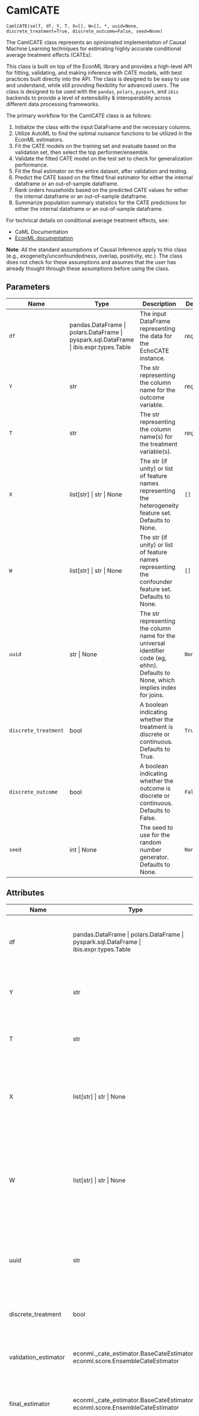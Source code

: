 # CamlCATE { #caml.CamlCATE }

`CamlCATE(self, df, Y, T, X=[], W=[], *, uuid=None, discrete_treatment=True, discrete_outcome=False, seed=None)`

The CamlCATE class represents an opinionated implementation of Causal Machine Learning techniques for estimating
highly accurate conditional average treatment effects (CATEs). 

This class is built on top of the EconML library and provides a high-level API for fitting, validating, and making inference with CATE models,
with best practices built directly into the API. The class is designed to be easy to use and understand, while still providing
flexibility for advanced users. The class is designed to be used with the `pandas`, `polars`, `pyspark`, and `ibis` backends to
provide a level of extensibility & interoperability across different data processing frameworks.

The primary workflow for the CamlCATE class is as follows:

1. Initialize the class with the input DataFrame and the necessary columns.
2. Utilize AutoML to find the optimal nuisance functions to be utilized in the EconML estimators.
3. Fit the CATE models on the training set and evaluate based on the validation set, then select the top performer/ensemble.
4. Validate the fitted CATE model on the test set to check for generalization performance.
5. Fit the final estimator on the entire dataset, after validation and testing.
6. Predict the CATE based on the fitted final estimator for either the internal dataframe or an out-of-sample dataframe.
7. Rank orders households based on the predicted CATE values for either the internal dataframe or an out-of-sample dataframe.
8. Summarize population summary statistics for the CATE predictions for either the internal dataframe or an out-of-sample dataframe.


For technical details on conditional average treatment effects, see:

 - CaML Documentation
 - [EconML documentation](https://econml.azurewebsites.net/)

 **Note**: All the standard assumptions of Causal Inference apply to this class (e.g., exogeneity/unconfoundedness, overlap, positivity, etc.). 
    The class does not check for these assumptions and assumes that the user has already thought through these assumptions before using the class.

## Parameters

| Name                 | Type                                                                                   | Description                                                                                                                         | Default    |
|----------------------|----------------------------------------------------------------------------------------|-------------------------------------------------------------------------------------------------------------------------------------|------------|
| `df`                 | pandas.DataFrame \| polars.DataFrame \| pyspark.sql.DataFrame \| ibis.expr.types.Table | The input DataFrame representing the data for the EchoCATE instance.                                                                | _required_ |
| `Y`                  | str                                                                                    | The str representing the column name for the outcome variable.                                                                      | _required_ |
| `T`                  | str                                                                                    | The str representing the column name(s) for the treatment variable(s).                                                              | _required_ |
| `X`                  | list\[str\] \| str \| None                                                             | The str (if unity) or list of feature names representing the heterogeneity feature set. Defaults to None.                           | `[]`       |
| `W`                  | list\[str\] \| str \| None                                                             | The str (if unity) or list of feature names representing the confounder feature set. Defaults to None.                              | `[]`       |
| `uuid`               | str \| None                                                                            | The str representing the column name for the universal identifier code (eg, ehhn). Defaults to None, which implies index for joins. | `None`     |
| `discrete_treatment` | bool                                                                                   | A boolean indicating whether the treatment is discrete or continuous. Defaults to True.                                             | `True`     |
| `discrete_outcome`   | bool                                                                                   | A boolean indicating whether the outcome is discrete or continuous. Defaults to False.                                              | `False`    |
| `seed`               | int \| None                                                                            | The seed to use for the random number generator. Defaults to None.                                                                  | `None`     |

## Attributes

| Name                  | Type                                                                                   | Description                                                                                                                          |
|-----------------------|----------------------------------------------------------------------------------------|--------------------------------------------------------------------------------------------------------------------------------------|
| df                    | pandas.DataFrame \| polars.DataFrame \| pyspark.sql.DataFrame \| ibis.expr.types.Table | The input DataFrame representing the data for the CamlCATE instance.                                                                 |
| Y                     | str                                                                                    | The str representing the column name for the outcome variable.                                                                       |
| T                     | str                                                                                    | The str representing the column name(s) for the treatment variable(s).                                                               |
| X                     | list\[str\] \| str \| None                                                             | The str (if unity) or list/tuple of feature names representing the heterogeneity feature set.                                        |
| W                     | list\[str\] \| str \| None                                                             | The str (if unity) or list/tuple of feature names representing the confounder feature set. Only used for fitting nuisance functions. |
| uuid                  | str                                                                                    | The str representing the column name for the universal identifier code (eg, ehhn)                                                    |
| discrete_treatment    | bool                                                                                   | A boolean indicating whether the treatment is discrete or continuous.                                                                |
| validation_estimator  | econml._cate_estimator.BaseCateEstimator \| econml.score.EnsembleCateEstimator         | The fitted EconML estimator object for validation.                                                                                   |
| final_estimator       | econml._cate_estimator.BaseCateEstimator \| econml.score.EnsembleCateEstimator         | The fitted EconML estimator object on the entire dataset after validation.                                                           |
| dataframe             | pandas.DataFrame \| polars.DataFrame \| pyspark.sql.DataFrame \| ibis.expr.types.Table | The input DataFrame with any modifications (e.g., predictions or rank orderings) made by the class returned to the original backend. |
| _ibis_connection      | ibis.client.Client                                                                     | The Ibis client object representing the backend connection to Ibis.                                                                  |
| _ibis_df              | ibis.expr.types.Table                                                                  | The Ibis table expression representing the DataFrame connected to Ibis.                                                              |
| _table_name           | str                                                                                    | The name of the temporary table/view created for the DataFrame in the backend.                                                       |
| _spark                | pyspark.sql.SparkSession                                                               | The Spark session object if the DataFrame is a Spark DataFrame.                                                                      |
| _Y                    | ibis.expr.types.Table                                                                  | The outcome variable data as ibis table.                                                                                             |
| _T                    | ibis.expr.types.Table                                                                  | The treatment variable data as ibis table.                                                                                           |
| _X                    | ibis.expr.types.Table                                                                  | The feature set data as ibis table.                                                                                                  |
| _W                    | ibis.expr.types.Table                                                                  | The confounder feature set data as ibis table.                                                                                       |
| _X_W                  | ibis.expr.types.Table                                                                  | The feature set and confounder feature set data as ibis table.                                                                       |
| _X_W_T                | ibis.expr.types.Table                                                                  | The feature set, confounder feature set, and treatment variable data as ibis table.                                                  |
| _nuisances_fitted     | bool                                                                                   | A boolean indicating whether the nuisance functions have been fitted.                                                                |
| _validation_estimator | econml._cate_estimator.BaseCateEstimator \| econml.score.EnsembleCateEstimator         | The fitted EconML estimator object for validation.                                                                                   |
| _final_estimator      | econml._cate_estimator.BaseCateEstimator \| econml.score.EnsembleCateEstimator         | The fitted EconML estimator object for final predictions.                                                                            |
| _validator_results    | econml.validate.EvaluationResults                                                      | The results of the validation tests from DRTester.                                                                                   |
| _cate_models          | list\[tuple\[str, econml._cate_estimator.BaseCateEstimator\]\]                         | The list of CATE models to fit and ensemble.                                                                                         |
| _model_Y_X_W          | sklearn.base.BaseEstimator                                                             | The fitted nuisance function for the outcome variable.                                                                               |
| _model_Y_X_W_T        | sklearn.base.BaseEstimator                                                             | The fitted nuisance function for the outcome variable with treatment variable.                                                       |
| _model_T_X_W          | sklearn.base.BaseEstimator                                                             | The fitted nuisance function for the treatment variable.                                                                             |
| _data_splits          | dict\[str, np.ndarray\]                                                                | The dictionary containing the training, validation, and test data splits.                                                            |
| _rscorer              | econml.score.RScorer                                                                   | The RScorer object for the validation estimator.                                                                                     |

## Examples

```python
>>> from caml.core.cate import CamlCATE
>>> from caml.extensions.synthetic_data import make_fully_heterogeneous_dataset
>>> df, true_cates, true_ate = make_fully_heterogeneous_dataset(n_obs=1000, n_confounders=10, ate=10, seed=1)
>>> df['uuid'] = df.index
>>>  caml_obj= CamlCATE(df=df, Y="y", T="d", X=[c for c in df.columns if "X" in c], W=[c for c in df.columns if "W" in c], uuid="uuid", discrete_treatment=True, discrete_outcome=False, seed=1)
>>> 
>>> # Standard pipeline
>>> caml_obj.auto_nuisance_functions()
>>> caml_obj.fit_validator()
>>> caml_obj.validate(print_full_report=True)
>>> caml_obj.fit_final()
>>> caml_obj.predict(join_predictions=True)
>>> caml_obj.rank_order(join_rank_order=True)
>>> caml_obj.summarize()
>>> 
>>> end_of_pipeline_results = caml_obj.dataframe
```

## Methods

| Name | Description |
| --- | --- |
| [auto_nuisance_functions](#caml.CamlCATE.auto_nuisance_functions) | Automatically finds the optimal nuisance functions for estimating EconML estimators. |
| [fit_final](#caml.CamlCATE.fit_final) | Fits the final estimator on the entire dataset, after validation and testing. |
| [fit_validator](#caml.CamlCATE.fit_validator) | Fits the CATE models on the training set and evaluates them & ensembles based on the validation set. |
| [predict](#caml.CamlCATE.predict) | Predicts the CATE based on the fitted final estimator for either the internal dataframe or an out-of-sample dataframe. |
| [rank_order](#caml.CamlCATE.rank_order) | Ranks orders households based on the predicted CATE values for either the internal dataframe or an out-of-sample dataframe. |
| [summarize](#caml.CamlCATE.summarize) | Provides population summary statistics for the CATE predictions for either the internal dataframe or an out-of-sample dataframe. |
| [validate](#caml.CamlCATE.validate) | Validates the fitted CATE models on the test set to check for generalization performance. Uses the DRTester class from EconML to obtain the Best  |

### auto_nuisance_functions { #caml.CamlCATE.auto_nuisance_functions }

`CamlCATE.auto_nuisance_functions(flaml_Y_kwargs=None, flaml_T_kwargs=None, use_ray=False, use_spark=False)`

Automatically finds the optimal nuisance functions for estimating EconML estimators.

Sets the `_model_Y_X_W`, `_model_Y_X_W_T`, and `_model_T_X_W` internal attributes to the fitted nuisance functions.

#### Parameters

| Name             | Type         | Description                                                                                                                     | Default   |
|------------------|--------------|---------------------------------------------------------------------------------------------------------------------------------|-----------|
| `flaml_Y_kwargs` | dict \| None | The keyword arguments for the FLAML AutoML search for the outcome model. Defaults to None, which implies the base parameters.   | `None`    |
| `flaml_T_kwargs` | dict \| None | The keyword arguments for the FLAML AutoML search for the treatment model. Defaults to None, which implies the base parameters. | `None`    |
| `use_ray`        | bool         | A boolean indicating whether to use Ray for parallel processing. Defaults to False.                                             | `False`   |
| `use_spark`      | bool         | A boolean indicating whether to use Spark for parallel processing. Defaults to False.                                           | `False`   |

#### Examples

```python
>>> flaml_Y_kwargs = {
...     "n_jobs": -1,
...     "time_budget": 300, # in seconds
...     }
>>> flaml_T_kwargs = {
...     "n_jobs": -1,
...     "time_budget": 300,
...     }
>>> caml_obj.auto_nuisance_functions(flaml_Y_kwargs=flaml_Y_kwargs, flaml_T_kwargs=flaml_T_kwargs)
```

### fit_final { #caml.CamlCATE.fit_final }

`CamlCATE.fit_final()`

Fits the final estimator on the entire dataset, after validation and testing.

Sets the `_final_estimator` internal attribute to the fitted EconML estimator.

#### Examples

```python
>>> caml_obj.fit_final() # Fits the final estimator on the entire dataset.
```

### fit_validator { #caml.CamlCATE.fit_validator }

`CamlCATE.fit_validator(subset_cate_models=['LinearDML', 'NonParamDML', 'DML-Lasso3d', 'CausalForestDML', 'XLearner', 'DomainAdaptationLearner', 'SLearner', 'TLearner', 'DRLearner'], rscorer_kwargs={}, use_ray=False, ray_remote_func_options_kwargs={})`

Fits the CATE models on the training set and evaluates them & ensembles based on the validation set.

Sets the `_validation_estimator` and `_rscorer` internal attributes to the fitted EconML estimator and RScorer object.

#### Parameters

| Name                             | Type        | Description                                                                                 | Default                                                                                                                                      |
|----------------------------------|-------------|---------------------------------------------------------------------------------------------|----------------------------------------------------------------------------------------------------------------------------------------------|
| `subset_cate_models`             | list\[str\] | The list of CATE models to fit and ensemble. Defaults to all available models.              | `['LinearDML', 'NonParamDML', 'DML-Lasso3d', 'CausalForestDML', 'XLearner', 'DomainAdaptationLearner', 'SLearner', 'TLearner', 'DRLearner']` |
| `rscorer_kwargs`                 | dict        | The keyword arguments for the econml.score.RScorer object. Defaults to an empty dictionary. | `{}`                                                                                                                                         |
| `use_ray`                        | bool        | A boolean indicating whether to use Ray for parallel processing. Defaults to False.         | `False`                                                                                                                                      |
| `ray_remote_func_options_kwargs` | dict        | The keyword arguments for the Ray remote function options. Defaults to an empty dictionary. | `{}`                                                                                                                                         |

#### Examples

```python
>>> rscorer_kwargs = {
...     "cv": 3,
...     "mc_iters": 3,
...     }
>>> caml_obj.fit_validator(rscorer_kwargs=rscorer_kwargs)
```

### predict { #caml.CamlCATE.predict }

`CamlCATE.predict(out_of_sample_df=None, out_of_sample_uuid=None, return_predictions=False, join_predictions=True)`

Predicts the CATE based on the fitted final estimator for either the internal dataframe or an out-of-sample dataframe.

#### Parameters

| Name                 | Type                                                                                           | Description                                                                                                           | Default   |
|----------------------|------------------------------------------------------------------------------------------------|-----------------------------------------------------------------------------------------------------------------------|-----------|
| `out_of_sample_df`   | pandas.DataFrame \| polars.DataFrame \| pyspark.sql.DataFrame \| ibis.expr.types.Table \| None | The out-of-sample DataFrame to make predictions on. Defaults to None.                                                 | `None`    |
| `out_of_sample_uuid` | str \| None                                                                                    | The column name for the universal identifier code (eg, ehhn) in the out-of-sample DataFrame. Defaults to None.        | `None`    |
| `return_predictions` | bool                                                                                           | A boolean indicating whether to return the predicted CATE. Defaults to False.                                         | `False`   |
| `join_predictions`   | bool                                                                                           | A boolean indicating whether to join the predicted CATE to the original DataFrame within the class. Defaults to True. | `True`    |

#### Returns

| Type       | Description                                                     |
|------------|-----------------------------------------------------------------|
| np.ndarray | The predicted CATE values if return_predictions is set to True. |

#### Examples

```python
>>> caml.predict(join_predictions=True) # Joins the predicted CATE values to the original DataFrame.
>>> caml.dataframe # Returns the DataFrame to original backend with the predicted CATE values joined.
```

### rank_order { #caml.CamlCATE.rank_order }

`CamlCATE.rank_order(out_of_sample_df=None, return_rank_order=False, join_rank_order=True)`

Ranks orders households based on the predicted CATE values for either the internal dataframe or an out-of-sample dataframe.

#### Parameters

| Name                | Type                                                                                           | Description                                                                                                          | Default   |
|---------------------|------------------------------------------------------------------------------------------------|----------------------------------------------------------------------------------------------------------------------|-----------|
| `out_of_sample_df`  | pandas.DataFrame \| polars.DataFrame \| pyspark.sql.DataFrame \| ibis.expr.types.Table \| None | The out-of-sample DataFrame to rank order. Defaults to None.                                                         | `None`    |
| `return_rank_order` | bool                                                                                           | A boolean indicating whether to return the rank ordering. Defaults to False.                                         | `False`   |
| `join_rank_order`   | bool                                                                                           | A boolean indicating whether to join the rank ordering to the original DataFrame within the class. Defaults to True. | `True`    |

#### Returns

| Type       | Description                                                   |
|------------|---------------------------------------------------------------|
| np.ndarray | The rank ordering values if return_rank_order is set to True. |

#### Examples

```python
>>> caml.rank_order(join_rank_order=True) # Joins the rank ordering to the original DataFrame.
>>> caml.dataframe # Returns the DataFrame to original backend with the rank ordering values joined.
```

### summarize { #caml.CamlCATE.summarize }

`CamlCATE.summarize(out_of_sample_df=None)`

Provides population summary statistics for the CATE predictions for either the internal dataframe or an out-of-sample dataframe.

#### Parameters

| Name               | Type                                                                                           | Description                                                 | Default   |
|--------------------|------------------------------------------------------------------------------------------------|-------------------------------------------------------------|-----------|
| `out_of_sample_df` | pandas.DataFrame \| polars.DataFrame \| pyspark.sql.DataFrame \| ibis.expr.types.Table \| None | The out-of-sample DataFrame to summarize. Defaults to None. | `None`    |

#### Returns

| Type                                                                                   | Description                                      |
|----------------------------------------------------------------------------------------|--------------------------------------------------|
| pandas.DataFrame \| polars.DataFrame \| pyspark.sql.DataFrame \| ibis.expr.types.Table | The summary statistics for the CATE predictions. |

#### Examples

```python
>>> caml.summarize() # Summarizes the CATE predictions for the internal DataFrame.
```

### validate { #caml.CamlCATE.validate }

`CamlCATE.validate(estimator=None, print_full_report=True)`

Validates the fitted CATE models on the test set to check for generalization performance. Uses the DRTester class from EconML to obtain the Best 
Linear Predictor (BLP), Calibration, AUTOC, and QINI. See [EconML documentation](https://econml.azurewebsites.net/_autosummary/econml.validate.DRTester.html) for more details.
In short, we are checking for the ability of the model to find statistically significant heterogeneity in a "well-calibrated" fashion.

Sets the `_validator_results` internal attribute to the results of the DRTester class.

#### Parameters

| Name                | Type                                               | Description                                                                                            | Default   |
|---------------------|----------------------------------------------------|--------------------------------------------------------------------------------------------------------|-----------|
| `estimator`         | BaseCateEstimator \| EnsembleCateEstimator \| None | The estimator to validate. Defaults to None, which implies the best estimator from the validation set. | `None`    |
| `print_full_report` | bool                                               | A boolean indicating whether to print the full validation report. Defaults to True.                    | `True`    |

#### Returns

| Type                              | Description                                     |
|-----------------------------------|-------------------------------------------------|
| econml.validate.EvaluationResults | The evaluation results from the DRTester class. |

#### Examples

```python
>>> caml_obj.validate(print_full_report=True) # Prints the full validation report.
```